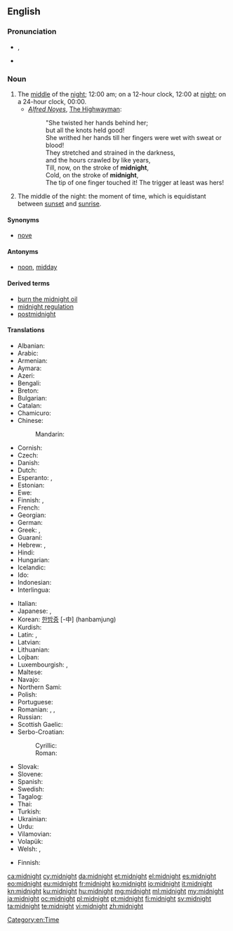 ==English==
{{wikipedia}}

===Pronunciation===
* {{IPA|/ˈmɪdˌnaɪt/}}, {{X-SAMPA|/"mId%naIt/}}
* {{audio|en-us-midnight.ogg|Audio (US)}}

===Noun===
{{en-noun}}

# The [[middle]] of the [[night]]; 12:00 am; on a 12-hour clock, 12:00 at [[night]]; on a 24-hour clock, 00:00.
#* ''[[w:Alfred Noyes|Alfred Noyes]]'', [[w:The Highwayman (poem)|The Highwayman]]:
#*: "She twisted her hands behind her;
#*: but all the knots held good!
#*: She writhed her hands till her fingers were wet with sweat or blood!
#*: They stretched and strained in the darkness,
#*: and the hours crawled by like years,
#*: Till, now, on the stroke of '''midnight''',
#*: Cold, on the stroke of '''midnight''',
#*: The tip of one finger touched it! The trigger at least was hers!
# The middle of the night: the moment of time, which is equidistant between [[sunset]] and [[sunrise]].

====Synonyms====
* [[nove]]

====Antonyms====
* [[noon]], [[midday]]

====Derived terms====
* [[burn the midnight oil]]
* [[midnight regulation]]
* [[postmidnight]]

====Translations====
{{trans-top|12 o'clock at night}}
* Albanian: {{t-|sq|mesnatë|xs=Albanian}} {{g|sq}}
* Arabic: {{Arab|[[منتصف الليل]]}} {{IPAchar|(muntáʂaf al-léyl)}} {{m}}
* Armenian: {{t-|hy|կեսգիշեր|tr=kesgišer}}
* Aymara: {{t|ay|chika aruma|xs=Aymara}}
* Azeri: {{t|az|gecə yarısı|xs=Azeri}}
* Bengali: {{t|bn|মধ্যরাত|sc=Beng}}
* Breton: {{t|br|hanternoz|m|xs=Breton}}
* Bulgarian: {{t|bg|полунощ|f}}
* Catalan: {{t|ca|mitjanit|f}}
* Chamicuro: {{tø|ccc|shawalasko}}
* Chinese:
*: Mandarin: {{t-|cmn|半夜|tr=bànyè|sc=Hani}}
* Cornish: {{t|kw|hanter nos|f}}
* Czech: {{t+|cs|půlnoc|f}}
* Danish: {{t|da|midnat}}
* Dutch: {{t+|nl|middernacht|m}}
* Esperanto: {{t-|eo|noktmezo|xs=Esperanto}}, {{t-|eo|noktomezo|xs=Esperanto}}
* Estonian: {{t-|et|kesköö}}
* Ewe: {{tø|ee|zãtitina|xs=Ewe}}
* Finnish: {{t+|fi|keskiyö}}, {{t|fi|puoliyö}}
* French: {{t+|fr|minuit|f}}
* Georgian: {{t+|ka|შუაღამე|tr=šuaḡame|sc=Geor|xs=Georgian}}
* German: {{t+|de|Mitternacht|f}}
* Greek: {{t-|el|μεσονύκτιο|n|tr=mesonýktio}}, {{t+|el|μεσάνυχτα|n|p|tr=mesánychta}}
* Guaraní: {{t|gn|pyharepyte|xs=Guaraní}}
* Hebrew: {{t+|he|חצות הלילה|f}}, {{t+|he|חצות|f}}
* Hindi: {{t-|hi|आधी रात|f|tr=ādhī rāt|xs=Hindi}}
* Hungarian: {{t+|hu|éjfél}}
* Icelandic: {{t|is|miðnætti|m}}
* Ido: {{t|io|nokto-mezo|xs=Ido}}
* Indonesian: {{t|id|tengah malam|xs=Indonesian}}
* Interlingua: {{t|ia|medienocte|xs=Interlingua}}
{{trans-mid}}
* Italian: {{t+|it|mezzanotte|f}}
* Japanese: {{t-|ja|深夜|tr=shin’ya}}, {{t-|ja|真夜中|tr=mayonaka}}
* Korean: [[한밤중]] [-中] (hanbamjung)
* Kurdish: {{ku-Arab|[[نیوه‌شه‌و]]}}
* Latin: {{t|la|media nox}}, {{t|la|media nox|f}}
* Latvian: {{t|lv|pusnakts|xs=Latvian}}
* Lithuanian: {{t-|lt|vidurnaktis|m|xs=Lithuanian}}
* Lojban: {{t|jbo|ctemidju|xs=Lojban}}
* Luxembourgish: {{t|lb|Mëtternuecht|f}}, {{t|lb|Hallefnuecht|f}}
* Maltese: {{t|mt|nofsillejl|xs=Maltese}}
* Navajo: {{tø|nv|tłʼéʼííłnííʼ}}
* Northern Sami: {{tø|se|gaskaidja|xs=Northern Sami}}
* Polish: {{t+|pl|północ|f}}
* Portuguese: {{t+|pt|meia-noite|f}}
* Romanian: {{t|ro|miezul nopții}},  {{t|ro|miez de noapte}}, {{t|ro|mijloc de noapte|n}}
* Russian: {{t+|ru|полночь|f|tr=pólnoč’}}
* Scottish Gaelic: {{t-|gd|meadhan-oidhche|m|xs=Scottish Gaelic}}
* Serbo-Croatian:
*: Cyrillic: {{t|sh|поноћ|alt=по̀ноћ|f|sc=Cyrl}}
*: Roman: {{t|sh|ponoć|alt=pónoć|f|sc=Latn}}
* Slovak: {{t|sk|polnoc|f}}
* Slovene: {{t+|sl|polnoč|f}}
* Spanish: {{t-|es|medianoche|f}}
* Swedish: {{t+|sv|midnatt}}
* Tagalog: {{t|tl|hating gabi|xs=Tagalog}}
* Thai: {{t|th|เที่ยงคืน}}
* Turkish: {{t|tr|gece yarısı}}
* Ukrainian: {{t+|uk|північ|f|tr=pívnič|xs=Ukrainian}}
* Urdu: {{t-|ur|آدھی رات|f|tr=ādhī rāt|xs=Urdu}}
* Vilamovian: {{tø|wym|mytułnaocht}}
* Volapük: {{t|vo|zeneit}}
* Welsh: {{t+|cy|canol nos|xs=Welsh}}, {{t|cy|hanner nos|m}}
{{trans-bottom}}

{{trans-top|point of time equidistant from sunset and sunrise}}
* Finnish: {{t|fi|keskiyö}}
{{trans-mid}}
{{trans-bottom}}

[[Category:en:Time]]

[[ca:midnight]]
[[cy:midnight]]
[[da:midnight]]
[[et:midnight]]
[[el:midnight]]
[[es:midnight]]
[[eo:midnight]]
[[eu:midnight]]
[[fr:midnight]]
[[ko:midnight]]
[[io:midnight]]
[[it:midnight]]
[[kn:midnight]]
[[ku:midnight]]
[[hu:midnight]]
[[mg:midnight]]
[[ml:midnight]]
[[my:midnight]]
[[ja:midnight]]
[[oc:midnight]]
[[pl:midnight]]
[[pt:midnight]]
[[fi:midnight]]
[[sv:midnight]]
[[ta:midnight]]
[[te:midnight]]
[[vi:midnight]]
[[zh:midnight]]